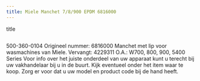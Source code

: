 ```yaml
---
title: Miele Manchet 7/8/900 EPDM 6816000
---
```

title


<Image src={imageProduct} width={imageProduct.width} alt="" />


500-360-0104
Origineel nummer: 6816000
Manchet met lip voor wasmachines van Miele.
Vervangt: 4229311
O.A.: W700, 800, 900, 5400 Series
Voor info over het juiste onderdeel van uw apparaat kunt u terecht bij uw vakhandelaar bij u in de buurt. Kijk eventueel onder het item waar te koop. Zorg er voor dat u uw model en product code bij de hand heeft.
